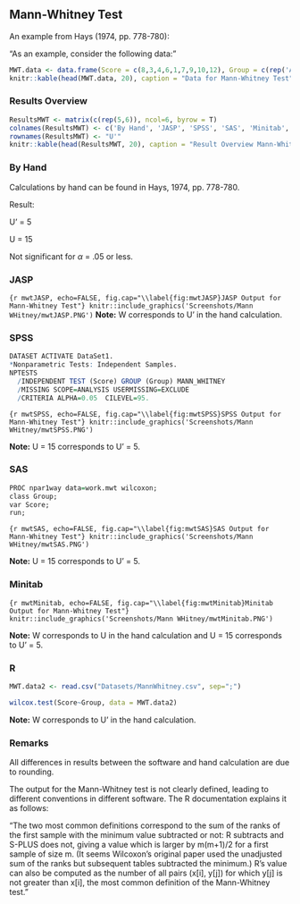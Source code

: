 ## Mann-Whitney Test

An example from Hays (1974, pp. 778-780):

"As an example, consider the following data:"

```r
MWT.data <- data.frame(Score = c(8,3,4,6,1,7,9,10,12), Group = c(rep('A', 4), rep('B', 5)))
knitr::kable(head(MWT.data, 20), caption = "Data for Mann-Whitney Test", booktabs = T)
```

### Results Overview

```r
ResultsMWT <- matrix(c(rep(5,6)), ncol=6, byrow = T)
colnames(ResultsMWT) <- c('By Hand', 'JASP', 'SPSS', 'SAS', 'Minitab', 'R')
rownames(ResultsMWT) <- "U'"
knitr::kable(head(ResultsMWT, 20), caption = "Result Overview Mann-Whitney Test", booktabs = T)
```

### By Hand

Calculations by hand can be found in Hays, 1974, pp. 778-780.

Result: 

U' = 5

U  = 15

Not significant for $\alpha$ = .05 or less.


### JASP


```{r mwtJASP, echo=FALSE, fig.cap="\\label{fig:mwtJASP}JASP Output for Mann-Whitney Test"}
knitr::include_graphics('Screenshots/Mann WHitney/mwtJASP.PNG')
```
**Note:** W corresponds to U' in the hand calculation.


### SPSS

```r
DATASET ACTIVATE DataSet1.
*Nonparametric Tests: Independent Samples. 
NPTESTS 
  /INDEPENDENT TEST (Score) GROUP (Group) MANN_WHITNEY 
  /MISSING SCOPE=ANALYSIS USERMISSING=EXCLUDE
  /CRITERIA ALPHA=0.05  CILEVEL=95.

```


```{r mwtSPSS, echo=FALSE, fig.cap="\\label{fig:mwtSPSS}SPSS Output for Mann-Whitney Test"}
knitr::include_graphics('Screenshots/Mann WHitney/mwtSPSS.PNG')
```

**Note:** U = 15 corresponds to U' = 5.

### SAS

```r
PROC npar1way data=work.mwt wilcoxon;
class Group;
var Score;
run;
```


```{r mwtSAS, echo=FALSE, fig.cap="\\label{fig:mwtSAS}SAS Output for Mann-Whitney Test"}
knitr::include_graphics('Screenshots/Mann WHitney/mwtSAS.PNG')
```

**Note:** U = 15 corresponds to U' = 5.

### Minitab

```{r mwtMinitab, echo=FALSE, fig.cap="\\label{fig:mwtMinitab}Minitab Output for Mann-Whitney Test"}
knitr::include_graphics('Screenshots/Mann WHitney/mwtMinitab.PNG')
```

**Note:** W corresponds to U in the hand calculation and U = 15 corresponds to U' = 5.


### R
```r
MWT.data2 <- read.csv("Datasets/MannWhitney.csv", sep=";")
```


```r
wilcox.test(Score~Group, data = MWT.data2)
```
**Note:** W corresponds to U' in the hand calculation.


### Remarks

All differences in results between the software and hand calculation are due to rounding.

The output for the Mann-Whitney test is not clearly defined, leading to different conventions in different software. The R documentation explains it as follows:

"The two most common definitions correspond to the sum of the ranks of the first sample with the minimum value subtracted or not: R subtracts and S-PLUS does not, giving a value which is larger by m(m+1)/2 for a first sample of size m. (It seems Wilcoxon's original paper used the unadjusted sum of the ranks but subsequent tables subtracted the minimum.) R's value can also be computed as the number of all pairs (x[i], y[j]) for which y[j] is not greater than x[i], the most common definition of the Mann-Whitney test."
